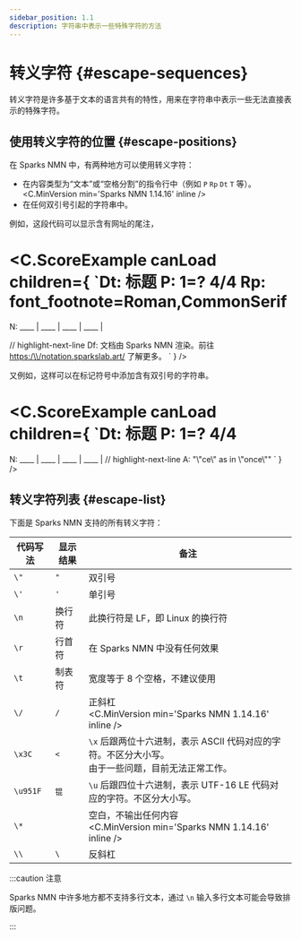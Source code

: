 ```yaml
---
sidebar_position: 1.1
description: 字符串中表示一些特殊字符的方法
---
```


# 转义字符 {#escape-sequences}

转义字符是许多基于文本的语言共有的特性，用来在字符串中表示一些无法直接表示的特殊字符。

## 使用转义字符的位置 {#escape-positions}

在 Sparks NMN 中，有两种地方可以使用转义字符：

- 在内容类型为“文本”或“空格分割”的指令行中（例如 `P` `Rp` `Dt` `T` 等）。<C.MinVersion min='Sparks NMN 1.14.16' inline />
- 在任何双引号引起的字符串中。

例如，这段代码可以显示含有网址的尾注，

<C.ScoreExample canLoad children={
`Dt: 标题
P: 1=? 4/4
Rp: font_footnote=Roman,CommonSerif
====
N: ____ | ____ | ____ | ____ |
 
// highlight-next-line
Df: 文档由 Sparks NMN 渲染。前往 <https:/\\/notation.sparkslab.art/> 了解更多。
`
} />

又例如，这样可以在标记符号中添加含有双引号的字符串。

<C.ScoreExample canLoad children={
`Dt: 标题
P: 1=? 4/4
====
N: ____ | ____ | ____ | ____ |
// highlight-next-line
A: "\\"ce\\" as in \\"once\\""
`
} />

## 转义字符列表 {#escape-list}

下面是 Sparks NMN 支持的所有转义字符：

| 代码写法 | 显示结果 | 备注 |
| - | - | - |
| `\"` | `"` | 双引号 |
| `\'` | `'` | 单引号 |
| `\n` | 换行符 | 此换行符是 LF，即 Linux 的换行符 |
| `\r` | 行首符 | 在 Sparks NMN 中没有任何效果 |
| `\t` | 制表符 | 宽度等于 8 个空格，不建议使用 |
| `\/` | `/` | 正斜杠<br /><C.MinVersion min='Sparks NMN 1.14.16' inline /> |
| `\x3C` | `<` | `\x` 后跟两位十六进制，表示 ASCII 代码对应的字符。不区分大小写。<br />由于一些问题，目前无法正常工作。 |
| `\u951F` | `锟` | `\u` 后跟四位十六进制，表示 UTF-16 LE 代码对应的字符。不区分大小写。 |
| `\*` | | 空白，不输出任何内容<br /><C.MinVersion min='Sparks NMN 1.14.16' inline /> |
| `\\` | `\` | 反斜杠 |

:::caution 注意

Sparks NMN 中许多地方都不支持多行文本，通过 `\n` 输入多行文本可能会导致排版问题。

:::
